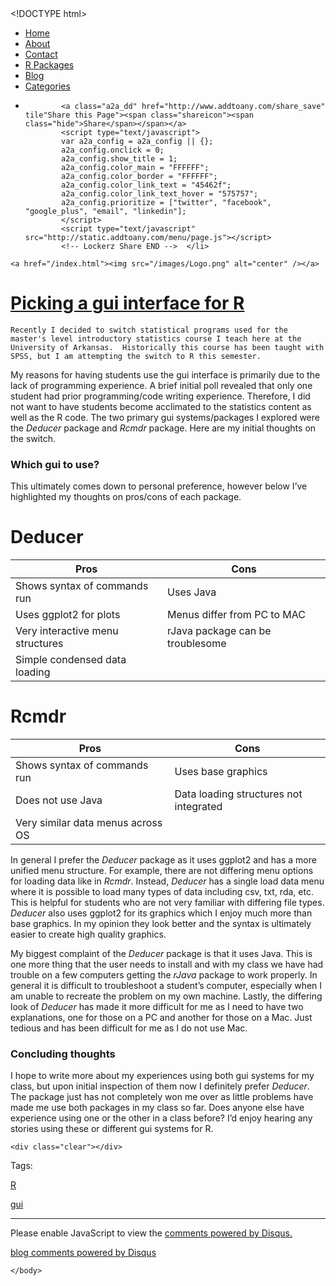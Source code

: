 <!DOCTYPE html>
<html>
  <head>
    <meta charset="utf-8">
    <title>Picking a gui interface for R</title>
    <meta name="author" content="Brandon LeBeau" />
   <link rel="alternate" type="application/rss+xml" title="Educate-R" href="http://educate-r.org/feed.xml">
    <link rel="stylesheet" type="text/css" href="/stylesheets/newstyle.css">
    <link rel="stylesheet" href="/stylesheets/xcodeDkGrey.css">
    <script type='text/javascript' src="/stylesheets/highlight.pack.js"></script>
<script type="text/javascript">

    var _gaq = _gaq || [];
    _gaq.push(['_setAccount', 'UA-43425299-1']);
    _gaq.push(['_trackPageview']);

    (function() {
      var ga = document.createElement('script'); ga.type = 'text/javascript'; ga.async = true;
      ga.src = ('https:' == document.location.protocol ? 'https://ssl' : 'http://www') + '.google-analytics.com/ga.js';
      var s = document.getElementsByTagName('script')[0]; s.parentNode.insertBefore(ga, s);
    })();
 </script>
   </head>

  <body>
    <script>hljs.initHighlightingOnLoad();</script>

 <div id="navigation">
  <ul>
  <li><a href="/index.html">Home</a></li>
  <li><a href="/about.html">About</a></li>
  <li><a href="/contact.html">Contact</a></li>
  <li><a href="/projects.html">R Packages</a></li>
  <li><a href="/blog.html">Blog</a></li>
  <li><a href="/tags.html">Categories</a></li>
  <li>         <!-- Lockerz Share BEGIN -->
            <a class="a2a_dd" href="http://www.addtoany.com/share_save" tile"Share this Page"><span class="shareicon"><span class="hide">Share</span></span></a>
            <script type="text/javascript">
            var a2a_config = a2a_config || {};
            a2a_config.onclick = 0;
            a2a_config.show_title = 1;
            a2a_config.color_main = "FFFFFF";
            a2a_config.color_border = "FFFFFF";
            a2a_config.color_link_text = "45462f";
            a2a_config.color_link_text_hover = "575757";
            a2a_config.prioritize = ["twitter", "facebook",  "google_plus", "email", "linkedin"];
            </script>
            <script type="text/javascript" src="http://static.addtoany.com/menu/page.js"></script>
            <!-- Lockerz Share END -->  </li>
  </ul>
  </div>
  <div id="headerimg">
    <a href="/index.html"><img src="/images/Logo.png" alt="center" /></a>
  </div>
  <div class="content">
  <div class="blog">
   <!-- <h2>Picking a gui interface for R</h2> -->
     <div class="full">
  <h1 class="entry-title">
    <a href="/Rmd/2014-02-02-Rgui.Rmd" title="Picking a gui interface for R" rel="bookmark">Picking a gui interface for R</a>
  </h1>
  <div class="entry-content full-content">
    Recently I decided to switch statistical programs used for the master's level introductory statistics course I teach here at the University of Arkansas.  Historically this course has been taught with SPSS, but I am attempting the switch to R this semester.  

My reasons for having students use the gui interface is primarily due to the lack of programming experience.  A brief initial poll revealed that only one student had prior programming/code writing experience.  Therefore, I did not want to have students become acclimated to the statistics content as well as the R code.  The two primary gui systems/packages I explored were the *Deducer* package and *Rcmdr* package.  Here are my initial thoughts on the switch.

### Which gui to use?
This ultimately comes down to personal preference, however below I've highlighted my thoughts on pros/cons of each package.

Deducer   
=========
| Pros                             | Cons                             |   
|----------------------------------|----------------------------------|
| Shows syntax of commands run     | Uses Java                        |  
| Uses ggplot2 for plots           | Menus differ from PC to MAC      |  
| Very interactive menu structures | rJava package can be troublesome |   
| Simple condensed data loading    |                                  |  

Rcmdr
========
| Pros                              | Cons                             |   
|-----------------------------------|----------------------------------|
| Shows syntax of commands run      | Uses base graphics               |  
| Does not use Java                 | Data loading structures not integrated |  
| Very similar data menus across OS |   | 

In general I prefer the *Deducer* package as it uses ggplot2 and has a more unified menu structure.  For example, there are not differing menu options for loading data like in *Rcmdr*.  Instead, *Deducer* has a single load data menu where it is possible to load many types of data including csv, txt, rda, etc.  This is helpful for students who are not very familiar with differing file types.  *Deducer* also uses ggplot2 for its graphics which I enjoy much more than base graphics.  In my opinion they look better and the syntax is ultimately easier to create high quality graphics.

My biggest complaint of the *Deducer* package is that it uses Java.  This is one more thing that the user needs to install and with my class we have had trouble on a few computers getting the *rJava* package to work properly.  In general it is difficult to troubleshoot a student's computer, especially when I am unable to recreate the problem on my own machine.  Lastly, the differing look of *Deducer* has made it more difficult for me as I need to have two explanations, one for those on a PC and another for those on a Mac.  Just tedious and has been difficult for me as I do not use Mac.

### Concluding thoughts
I hope to write more about my experiences using both gui systems for my class, but upon initial inspection of them now I definitely prefer *Deducer*.  The package just has not completely won me over as little problems have made me use both packages in my class so far.  Does anyone else have experience using one or the other in a class before?  I'd enjoy hearing any stories using these or different gui systems for R.

    <div class="clear"></div>
  </div>
  <p class="alt-font tight">
    Tags:&nbsp;
    
    <a href="/tags.html#R-ref" >R</a>
    
    <a href="/tags.html#gui-ref" >gui</a>
    
  </p>
  <p class="by-line">
    <span class="date full-date">
      <abbr class="published" title=""></abbr>
    </span>
  </p>
  <div class="clear"></div>
</div>
<div class="rule">
  <hr/>
</div>

<div id="disqus_thread"></div>
<script type="text/javascript">
  var disqus_shortname = 'rjourney';

  var disqus_url = "http://lebebr01.github.com/Rmd/2014-02-02-Rgui.Rmd";

  (function() {
      var dsq = document.createElement('script'); dsq.type = 'text/javascript'; dsq.async = true;
      dsq.src = 'http://' + disqus_shortname + '.disqus.com/embed.js';
      (document.getElementsByTagName('head')[0] || document.getElementsByTagName('body')[0]).appendChild(dsq);
  })();
</script>
<noscript>Please enable JavaScript to view the <a href="http://disqus.com/?ref_noscript">comments powered by Disqus.</a></noscript>
<a href="http://disqus.com" class="dsq-brlink">blog comments powered by <span class="logo-disqus">Disqus</span></a>




  </div>
  </div>  
    </body>
</html>
